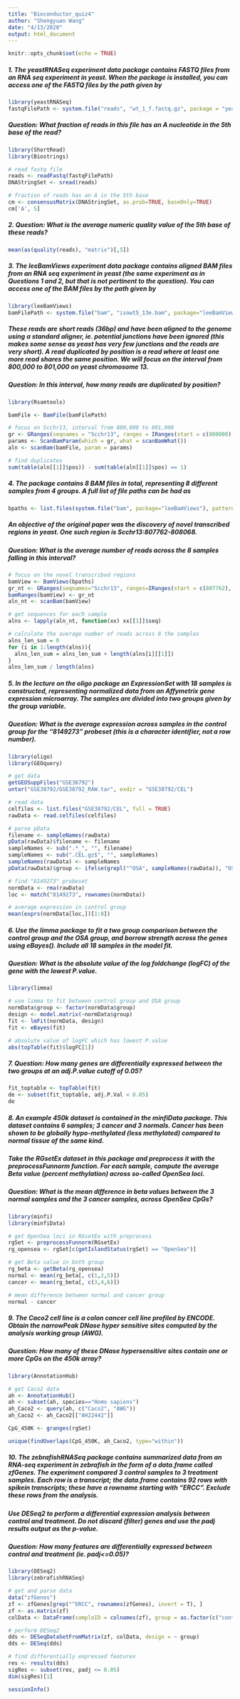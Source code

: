```yaml
---
title: "Bioconductor_quiz4"
author: "Shengyuan Wang"
date: "4/13/2020"
output: html_document
---
```


```r
knitr::opts_chunk$set(echo = TRUE)
```

##### 1. The yeastRNASeq experiment data package contains FASTQ files from an RNA seq experiment in yeast. When the package is installed, you can access one of the FASTQ files by the path given by
```r
library(yeastRNASeq)
fastqFilePath <- system.file("reads", "wt_1_f.fastq.gz", package = "yeastRNASeq")
```
##### Question: What fraction of reads in this file has an A nucleotide in the 5th base of the read?

```r
library(ShortRead)
library(Biostrings)

# read fastq file
reads <- readFastq(fastqFilePath)
DNAStringSet <- sread(reads)

# fraction of reads has an A in the 5th base
cm <- consensusMatrix(DNAStringSet, as.prob=TRUE, baseOnly=TRUE)
cm['A', 5]
```

##### 2. Question: What is the average numeric quality value of the 5th base of these reads?

```r
mean(as(quality(reads), "matrix")[,5])
```

##### 3. The leeBamViews experiment data package contains aligned BAM files from an RNA seq experiment in yeast (the same experiment as in Questions 1 and 2, but that is not pertinent to the question). You can access one of the BAM files by the path given by
```r
library(leeBamViews)
bamFilePath <- system.file("bam", "isowt5_13e.bam", package="leeBamViews")
```
##### These reads are short reads (36bp) and have been aligned to the genome using a standard aligner, ie. potential junctions have been ignored (this makes some sense as yeast has very few junctions and the reads are very short). A read duplicated by position is a read where at least one more read shares the same position. We will focus on the interval from 800,000 to 801,000 on yeast chromosome 13.  

##### Question: In this interval, how many reads are duplicated by position?

```r
library(Rsamtools)

bamFile <- BamFile(bamFilePath)

# focus on Scchr13, interval from 800,000 to 801,000
gr <- GRanges(seqnames = "Scchr13", ranges = IRanges(start = c(800000), end = c(801000)))
params <- ScanBamParam(which = gr, what = scanBamWhat())
aln <- scanBam(bamFile, param = params)

# find duplicates
sum(table(aln[[1]]$pos)) - sum(table(aln[[1]]$pos) == 1)
```

##### 4. The package contains 8 BAM files in total, representing 8 different samples from 4 groups. A full list of file paths can be had as
```r
bpaths <- list.files(system.file("bam", package="leeBamViews"), pattern = "bam$", full=TRUE)
```
##### An objective of the original paper was the discovery of novel transcribed regions in yeast. One such region is Scchr13:807762-808068.  

##### Question: What is the average number of reads across the 8 samples falling in this interval?

```r
# focus on the novel transcribed regions
bamView <- BamViews(bpaths)
gr_nt <- GRanges(seqnames="Scchr13", ranges=IRanges(start = c(807762), end = c(808068)))
bamRanges(bamView) <- gr_nt
aln_nt <- scanBam(bamView)

# get sequences for each sample
alns <- lapply(aln_nt, function(xx) xx[[1]]$seq)

# calculate the average number of reads across 8 the samples
alns_len_sum = 0
for (i in 1:length(alns)){
  alns_len_sum = alns_len_sum + length(alns[i][[1]])
}
alns_len_sum / length(alns)
```

##### 5. In the lecture on the oligo package an ExpressionSet with 18 samples is constructed, representing normalized data from an Affymetrix gene expression microarray. The samples are divided into two groups given by the group variable.  

##### Question: What is the average expression across samples in the control group for the “8149273” probeset (this is a character identifier, not a row number).

```r
library(oligo)
library(GEOquery)

# get data
getGEOSuppFiles("GSE38792")
untar("GSE38792/GSE38792_RAW.tar", exdir = "GSE38792/CEL")

# read data
celfiles <- list.files("GSE38792/CEL", full = TRUE)
rawData <- read.celfiles(celfiles)

# parse pData
filename <- sampleNames(rawData)
pData(rawData)$filename <- filename
sampleNames <- sub(".*_", "", filename)
sampleNames <- sub(".CEL.gz$", "", sampleNames)
sampleNames(rawData) <- sampleNames
pData(rawData)$group <- ifelse(grepl("^OSA", sampleNames(rawData)), "OSA", "Control")

# find "8149273" probeset
normData <- rma(rawData)
loc <- match("8149273", rownames(normData))
```
```r
# average expression in control group
mean(exprs(normData[loc,])[1:8])
```

##### 6. Use the limma package to fit a two group comparison between the control group and the OSA group, and borrow strength across the genes using eBayes(). Include all 18 samples in the model fit.  

##### Question: What is the absolute value of the log foldchange (logFC) of the gene with the lowest P.value.

```r
library(limma)

# use limma to fit between control group and OSA group
normData$group <- factor(normData$group)
design <- model.matrix(~normData$group)
fit <- lmFit(normData, design)
fit <- eBayes(fit)

# absolute value of logFC which has lowest P.value
abs(topTable(fit)$logFC[1])
```


##### 7. Question: How many genes are differentially expressed between the two groups at an adj.P.value cutoff of 0.05?
```r
fit_toptable <- topTable(fit)
de <- subset(fit_toptable, adj.P.Val < 0.05)
de
```

##### 8. An example 450k dataset is contained in the minfiData package. This dataset contains 6 samples; 3 cancer and 3 normals. Cancer has been shown to be globally hypo-methylated (less methylated) compared to normal tissue of the same kind.  

##### Take the RGsetEx dataset in this package and preprocess it with the preprocessFunnorm function. For each sample, compute the average Beta value (percent methylation) across so-called OpenSea loci.  

##### Question: What is the mean difference in beta values between the 3 normal samples and the 3 cancer samples, across OpenSea CpGs?

```r
library(minfi)
library(minfiData)

# get OpenSea loci in RGsetEx with preprocess
rgSet <- preprocessFunnorm(RGsetEx)
rg_opensea <- rgSet[c(getIslandStatus(rgSet) == "OpenSea")]

# get Beta value in both group
rg_beta <- getBeta(rg_opensea)
normal <- mean(rg_beta[, c(1,2,5)])
cancer <- mean(rg_beta[, c(3,4,6)])

# mean difference between normal and cancer group
normal - cancer
```

##### 9. The Caco2 cell line is a colon cancer cell line profiled by ENCODE. Obtain the narrowPeak DNase hyper sensitive sites computed by the analysis working group (AWG).  

##### Question: How many of these DNase hypersensitive sites contain one or more CpGs on the 450k array?

```r
library(AnnotationHub)

# get Caco2 data
ah <- AnnotationHub()
ah <- subset(ah, species=="Homo sapiens")
ah_Caco2 <- query(ah, c("Caco2", "AWG"))
ah_Caco2 <- ah_Caco2[["AH22442"]]

CpG_450K <- granges(rgSet)

unique(findOverlaps(CpG_450K, ah_Caco2, type="within"))
```

##### 10. The zebrafishRNASeq package contains summarized data from an RNA-seq experiment in zebrafish in the form of a data.frame called zfGenes. The experiment compared 3 control samples to 3 treatment samples. Each row is a transcript; the data.frame contains 92 rows with spikein transcripts; these have a rowname starting with “ERCC”. Exclude these rows from the analysis.  

##### Use DESeq2 to perform a differential expression analysis between control and treatment. Do not discard (filter) genes and use the padj results output as the p-value.  

##### Question: How many features are differentially expressed between control and treatment (ie. padj<=0.05)?
```r
library(DESeq2)
library(zebrafishRNASeq)

# get and parse data
data("zfGenes")
zf <- zfGenes[grep("^ERCC", rownames(zfGenes), invert = T), ]
zf <- as.matrix(zf)
colData <- DataFrame(sampleID = colnames(zf), group = as.factor(c("control", "control", "control", "treatment", "treatment", "treatment")))

# perform DESeq2
dds <- DESeqDataSetFromMatrix(zf, colData, design = ~ group)
dds <- DESeq(dds)

# find differentially expressed features
res <- results(dds)
sigRes <- subset(res, padj <= 0.05)
dim(sigRes)[1]
```

```r
sessionInfo()
```

